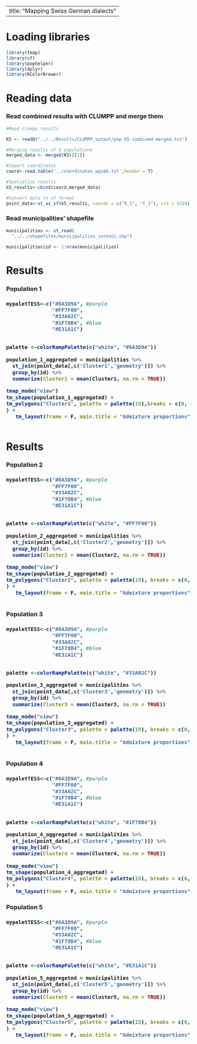 
---
title: "Mapping Swiss German dialects"
---
<h1>Loading libraries</h1>
```r
library(tmap)
library(sf)
library(pophelper)
library(dplyr)
library(RColorBrewer)

```


<h1>Reading data </h1>

<h3>Read combined results with CLUMPP and merge them</h3>
```r
#Read clumpp results

K5 <- readQ("../../Results/CLUMPP_output/pop_K5-combined-merged.txt")

#Merging results of 6 populations
merged_data <- mergeQ(K5)[[1]]

#Import coordinates
coord<-read.table('../coordinates_wgs84.txt',header = T)

#Spatialize results
k5_results<-cbind(coord,merged_data)

#Convert data to sf format
point_data<-st_as_sf(k5_results, coords = c("X_1", "Y_1"), crs = 4326)
```

<h3>Read municipalities' shapefile</h3>
```r

municipalities <- st_read(
  "../../shapefiles/municipalities_voronoi.shp")

municipalities$id <- 1:nrow(municipalities)
```



<h1>Results</h1>

<h3>Population 1 <h3>
```r


mypaletTESS<-c("#6A3D9A", #purple
               "#FF7F00",
               "#33A02C",
               "#1F78B4", #blue
               "#E31A1C")


palette <-colorRampPalette(c("white", "#6A3D9A"))

population_1_aggregated = municipalities %>%
  st_join(point_data[,c('Cluster1','geometry')]) %>%
  group_by(id) %>%
  summarize(Cluster1 = mean(Cluster1, na.rm = TRUE))

tmap_mode("view")
tm_shape(population_1_aggregated) +
tm_polygons("Cluster1", palette = palette(15),breaks = c(0, 0.1, 0.2,0.3, 0.4, 0.5, 0.6, 0.7, 0.8, 0.9, 1)
) +
   tm_layout(frame = F, main.title = "Admixture proportions",legend.outside = T)



```


<h1>Results</h1>

<h3>Population 2 <h3>
```r


mypaletTESS<-c("#6A3D9A", #purple
               "#FF7F00",
               "#33A02C",
               "#1F78B4", #blue
               "#E31A1C")


palette <-colorRampPalette(c("white", "#FF7F00"))

population_2_aggregated = municipalities %>%
  st_join(point_data[,c('Cluster2','geometry')]) %>%
  group_by(id) %>%
  summarize(Cluster2 = mean(Cluster2, na.rm = TRUE))

tmap_mode("view")
tm_shape(population_2_aggregated) +
tm_polygons("Cluster2", palette = palette(15), breaks = c(0, 0.1, 0.2,0.3, 0.4, 0.5, 0.6, 0.7, 0.8, 0.9, 1)
) +
   tm_layout(frame = F, main.title = "Admixture proportions",legend.outside = T)



```

<h3>Population 3 <h3>
```r


mypaletTESS<-c("#6A3D9A", #purple
               "#FF7F00",
               "#33A02C",
               "#1F78B4", #blue
               "#E31A1C")


palette <-colorRampPalette(c("white", "#33A02C"))

population_3_aggregated = municipalities %>%
  st_join(point_data[,c('Cluster3','geometry')]) %>%
  group_by(id) %>%
  summarize(Cluster3 = mean(Cluster3, na.rm = TRUE))

tmap_mode("view")
tm_shape(population_3_aggregated) +
tm_polygons("Cluster3", palette = palette(15), breaks = c(0, 0.1, 0.2,0.3, 0.4, 0.5, 0.6, 0.7, 0.8, 0.9, 1)
) +
   tm_layout(frame = F, main.title = "Admixture proportions",legend.outside = T)



```



<h3>Population 4 <h3>
```r


mypaletTESS<-c("#6A3D9A", #purple
               "#FF7F00",
               "#33A02C",
               "#1F78B4", #blue
               "#E31A1C")


palette <-colorRampPalette(c("white", "#1F78B4"))

population_4_aggregated = municipalities %>%
  st_join(point_data[,c('Cluster4','geometry')]) %>%
  group_by(id) %>%
  summarize(Cluster4 = mean(Cluster4, na.rm = TRUE))

tmap_mode("view")
tm_shape(population_4_aggregated) +
tm_polygons("Cluster4", palette = palette(15), breaks = c(0, 0.1, 0.2,0.3, 0.4, 0.5, 0.6, 0.7, 0.8, 0.9, 1)
) +
   tm_layout(frame = F, main.title = "Admixture proportions",legend.outside = T)

```


<h3>Population 5 <h3>
```r


mypaletTESS<-c("#6A3D9A", #purple
               "#FF7F00",
               "#33A02C",
               "#1F78B4", #blue
               "#E31A1C")


palette <-colorRampPalette(c("white", "#E31A1C"))

population_5_aggregated = municipalities %>%
  st_join(point_data[,c('Cluster5','geometry')]) %>%
  group_by(id) %>%
  summarize(Cluster5 = mean(Cluster5, na.rm = TRUE))

tmap_mode("view")
tm_shape(population_5_aggregated) +
tm_polygons("Cluster5", palette = palette(15), breaks = c(0, 0.1, 0.2,0.3, 0.4, 0.5, 0.6, 0.7, 0.8, 0.9, 1)
) +
   tm_layout(frame = F, main.title = "Admixture proportions",legend.outside = T)

```





